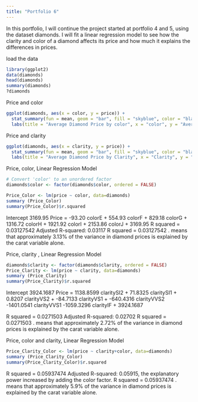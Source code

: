 ```yaml
---
title: "Portfolio 6"
---
```


In this portfolio, I will continue the project started at portfolio 4 and 5, using the dataset diamonds. I will fit a linear regression model to see how the clarity and color of a diamond affects its price and how much it explains the differences in prices. 
 
load the data
```r
library(ggplot2)
data(diamonds)
head(diamonds)
summary(diamonds)
?diamonds
```

Price and color
```r
ggplot(diamonds, aes(x = color, y = price)) +
  stat_summary(fun = mean, geom = "bar", fill = "skyblue", color = "black") +
  labs(title = "Average Diamond Price by color", x = "color", y = "Average Price")

```

Price and clarity 
```r
ggplot(diamonds, aes(x = clarity, y = price)) +
  stat_summary(fun = mean, geom = "bar", fill = "skyblue", color = "black") +
  labs(title = "Average Diamond Price by Clarity", x = "Clarity", y = "Average Price")

```

Price, color, Linear Regression Model
```r
# Convert 'color' to an unordered factor
diamonds$color <- factor(diamonds$color, ordered = FALSE)

Price_Color <- lm(price ~ color, data=diamonds)
summary (Price_Color)
summary(Price_Color)$r.squared
```

Intercept 3169.95
Price  = -93.20 colorE  + 554.93 colorF + 829.18 colorG + 1316.72 colorH +  1921.92 colorI +  2153.86 colorJ + 3169.95
R squared = 0.03127542
Adjusted R-squared:  0.03117 
R squared = 0.03127542 . means that approximately 3.13% of the variance in diamond prices is explained by the carat variable alone. 

Price, clarity , Linear Regression Model
```r
diamonds$clarity <- factor(diamonds$clarity, ordered = FALSE)
Price_Clarity <- lm(price ~ clarity, data=diamonds)
summary (Price_Clarity)
summary(Price_Clarity)$r.squared
```
Intercept 3924.1687
Price  = 1138.8599 claritySI2 + 71.8325 claritySI1 +  0.8207 clarityVS2 + -84.7133 clarityVS1 + -640.4316 clarityVVS2 -1401.0541 clarityVVS1 -1059.3296 clarityIF + 3924.1687

R squared = 0.0271503
Adjusted R-squared:  0.02702 
R squared = 0.0271503 . means that approximately 2.72% of the variance in diamond prices is explained by the carat variable alone. 

Price, color and clarity, Linear Regression Model
```r
Price_Clarity_Color <- lm(price ~ clarity+color, data=diamonds)
summary (Price_Clarity_Color)
summary(Price_Clarity_Color)$r.squared
```

R squared = 0.05937474
Adjusted R-squared:  0.05915, the explanatory power increased by adding the color factor. 
R squared = 0.05937474 . means that approximately 5.9% of the variance in diamond prices is explained by the carat variable alone. 


